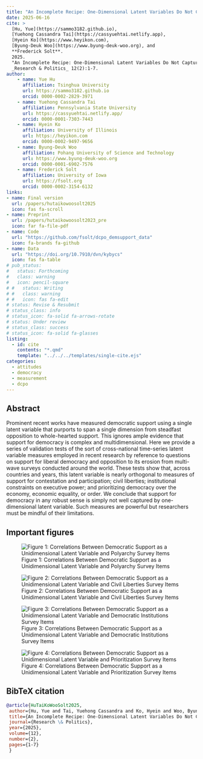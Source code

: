 ```yaml
---
title: "An Incomplete Recipe: One-Dimensional Latent Variables Do Not Capture the Full Flavor of Democratic Support"
date: 2025-06-16
cite: >
  [Hu, Yue](https://sammo3182.github.io),
  [Yuehong Cassandra Tai](https://cassyuehtai.netlify.app), 
  [Hyein Ko](https://www.heyikon.com),
  [Byung-Deuk Woo](https://www.byung-deuk-woo.org), and
  **Frederick Solt**. 
  2025.
  "An Incomplete Recipe: One-Dimensional Latent Variables Do Not Capture the Full Flavor of Democratic Support."
  _Research & Politics_ 12(2):1-7.
author:
    - name: Yue Hu
      affiliation: Tsinghua University
      url: https://sammo3182.github.io
      orcid: 0000-0002-2829-3971
    - name: Yuehong Cassandra Tai
      affiliation: Pennsylvania State University
      url: https://cassyuehtai.netlify.app/
      orcid: 0000-0001-7303-7443
    - name: Hyein Ko
      affiliation: University of Illinois
      url: https://heyikon.com
      orcid: 0000-0002-9497-9656
    - name: Byung-Deuk Woo
      affiliation: Pohang University of Science and Technology
      url: https://www.byung-deuk-woo.org
      orcid: 0000-0001-6902-7576
    - name: Frederick Solt
      affiliation: University of Iowa
      url: https://fsolt.org
      orcid: 0000-0002-3154-6132
links:
- name: Final version
  url: /papers/hutaikowoosolt2025
  icon: fas fa-scroll
- name: Preprint
  url: /papers/hutaikowoosolt2023_pre
  icon: far fa-file-pdf
- name: Code
  url: "https://github.com/fsolt/dcpo_demsupport_data"
  icon: fa-brands fa-github
- name: Data
  url: "https://doi.org/10.7910/dvn/kybycs"
  icon: fas fa-table
# pub_status:
#   status: Forthcoming
#   class: warning
#   icon: pencil-square
# #   status: Writing
# #   class: warning
# #   icon: fas fa-edit
# status: Revise & Resubmit
# status_class: info
# status_icon: fa-solid fa-arrows-rotate
# status: Under review
# status_class: success
# status_icon: fa-solid fa-glasses
listing:
  - id: cite
    contents: "*.qmd"
    template: "../../../templates/single-cite.ejs"
categories:
  - attitudes
  - democracy
  - measurement
  - dcpo
---
```


:::{#cite}
:::


## Abstract

Prominent recent works have measured democratic support using a single latent variable that purports to span a single dimension from steadfast opposition to whole-hearted support. This ignores ample evidence that support for democracy is complex and multidimensional. Here we provide a series of validation tests of the sort of cross-national time-series latent variable measures employed in recent research by reference to questions on support for liberal democracy and opposition to its erosion from multi-wave surveys conducted around the world. These tests show that, across countries and years, this latent variable is nearly orthogonal to measures of support for contestation and participation; civil liberties; institutional constraints on executive power; and prioritizing democracy over the economy, economic equality, or order. We conclude that support for democracy in any robust sense is simply not well captured by one-dimensional latent variable. Such measures are powerful but researchers must be mindful of their limitations.

## Important figures

![Figure 1: Correlations Between Democratic Support as a Unidimensional Latent Variable and Polyarchy Survey Items](demsupport_data_fig1.png)

![Figure 2: Correlations Between Democratic Support as a Unidimensional Latent Variable and Civil Liberties Survey Items](demsupport_data_fig2.png)

![Figure 3: Correlations Between Democratic Support as a Unidimensional Latent Variable and Democratic Institutions Survey Items](demsupport_data_fig3.png)

![Figure 4: Correlations Between Democratic Support as a Unidimensional Latent Variable and Prioritization Survey Items](demsupport_data_fig4.png)

## BibTeX citation

```bibtex
@article{HuTaiKoWooSolt2025,
 author={Hu, Yue and Tai, Yuehong Cassandra and Ko, Hyein and Woo, Byung-Deuk and Solt, Frederick},
 title={An Incomplete Recipe: One-Dimensional Latent Variables Do Not Capture the Full Flavor of Democratic Support},
 journal={Research \& Politics},
 year={2025},
 volume={12},
 number={2},
 pages={1-7}
 }
```
